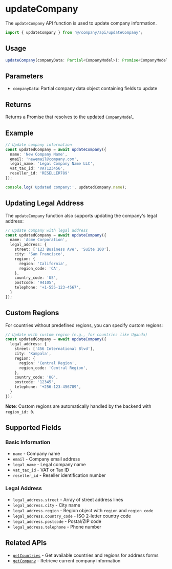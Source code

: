 
<Meta title="API/updateCompany" />

# updateCompany

The `updateCompany` API function is used to update company information.

```ts
import { updateCompany } from '@/company/api/updateCompany';
```

## Usage

```ts
updateCompany(companyData: Partial<CompanyModel>): Promise<CompanyModel>;
```

## Parameters

- `companyData`: Partial company data object containing fields to update

## Returns

Returns a Promise that resolves to the updated `CompanyModel`.

## Example

```ts
// Update company information
const updatedCompany = await updateCompany({
  name: 'New Company Name',
  email: 'newemail@company.com',
  legal_name: 'Legal Company Name LLC',
  vat_tax_id: 'VAT123456',
  reseller_id: 'RESELLER789'
});

console.log('Updated company:', updatedCompany.name);
```

## Updating Legal Address

The `updateCompany` function also supports updating the company's legal address:

```ts
// Update company with legal address
const updatedCompany = await updateCompany({
  name: 'Acme Corporation',
  legal_address: {
    street: ['123 Business Ave', 'Suite 100'],
    city: 'San Francisco',
    region: {
      region: 'California',
      region_code: 'CA',
    },
    country_code: 'US',
    postcode: '94105',
    telephone: '+1-555-123-4567',
  }
});
```

## Custom Regions

For countries without predefined regions, you can specify custom regions:

```ts
// Update with custom region (e.g., for countries like Uganda)
const updatedCompany = await updateCompany({
  legal_address: {
    street: ['456 International Blvd'],
    city: 'Kampala',
    region: {
      region: 'Central Region',
      region_code: 'Central Region',
    },
    country_code: 'UG',
    postcode: '12345',
    telephone: '+256-123-456789',
  }
});
```

**Note**: Custom regions are automatically handled by the backend with `region_id: 0`.

## Supported Fields

### Basic Information
- `name` - Company name
- `email` - Company email address  
- `legal_name` - Legal company name
- `vat_tax_id` - VAT or Tax ID
- `reseller_id` - Reseller identification number

### Legal Address
- `legal_address.street` - Array of street address lines
- `legal_address.city` - City name
- `legal_address.region` - Region object with `region` and `region_code`
- `legal_address.country_code` - ISO 2-letter country code
- `legal_address.postcode` - Postal/ZIP code
- `legal_address.telephone` - Phone number

## Related APIs

- [`getCountries`](../getCountries/getCountries.mdx) - Get available countries and regions for address forms
- [`getCompany`](../getCompany/getCompany.mdx) - Retrieve current company information